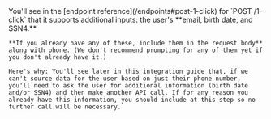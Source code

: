 
<Admonition type="tip">
    You'll see in the [endpoint reference](/endpoints#post-1-click) for `POST /1-click` that it supports additional inputs: the user's **email, birth date, and SSN4.**

    **If you already have any of these, include them in the request body** along with phone. (We don't recommend prompting for any of them yet if you don't already have it.)

    Here's why: You'll see later in this integration guide that, if we can't source data for the user based on just their phone number, you'll need to ask the user for additional information (birth date and/or SSN4) and then make another API call. If for any reason you already have this information, you should include at this step so no further call will be necessary.
</Admonition>